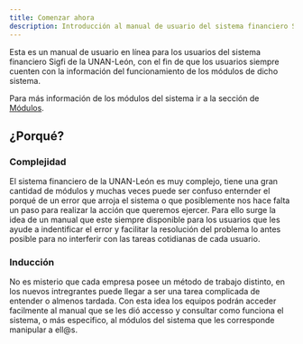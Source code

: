 ```yaml
---
title: Comenzar ahora
description: Introducción al manual de usuario del sistema financiero Sigfi
---
```


Esta es un manual de usuario en línea para los usuarios del sistema financiero Sigfi de la UNAN-León, con
el fin de que los usuarios siempre cuenten con la información del funcionamiento de los módulos de
dicho sistema.

Para más información de los módulos del sistema ir a la sección de <a href="/módulos/">Módulos</a>.

## ¿Porqué?

### Complejidad

El sistema financiero de la UNAN-León es muy complejo, tiene una gran cantidad de módulos y muchas veces puede ser confuso
enternder el porqué de un error que arroja el sistema o que posiblemente nos hace falta un paso para realizar
la acción que queremos ejercer. Para ello surge la idea de un manual que este siempre disponible para los usuarios
que les ayude a indentificar el error y facilitar la resolución del problema lo antes posible para no interferir 
con las tareas cotidianas de cada usuario.

### Inducción

No es misterio que cada empresa posee un método de trabajo distinto, en los nuevos intregrantes puede llegar a ser una tarea
complicada de entender o almenos tardada. Con esta idea los equipos podrán acceder facilmente al manual que se 
les dió accesso y consultar como funciona el sistema, o  más especifico, al módulos del sistema que les corresponde 
manipular a ell@s.


